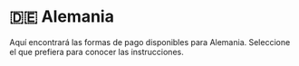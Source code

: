 # 🇩🇪 Alemania


<Callout>
Aquí encontrará las formas de pago disponibles para Alemania. Seleccione el que prefiera para conocer las instrucciones.
</Callout>

<Cards>
  <Card title="💸 PayPal" href="/payments/paypal" />
  <Card title="💳 Tarjetas de crédito y débito" href="/payments/cards" />
  <Card title="💰 Saldo de cuenta" href="/payments/credit-balance" />
  <Card title="🏛 Transferencia bancaria o depósito" href="/payments/bank-transfer" />
  <Card title="🌎 Tebex Checkout" href="/payments/tebex" />
</Cards>